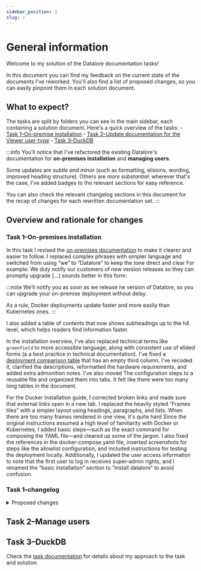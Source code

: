 ```yaml
---
sidebar_position: 1
slug: /
---
```


# General information

Welcome to my solution of the Datalore documentation tasks!

In this document you can find my feedback on the current state of the documents I've reworked. You'll also find a list of proposed changes, so you can easily pinpoint them in each solution document.

## What to expect?

The tasks are split by folders you can see in the main sidebar, each containing a solution document. Here's a quick overview of the tasks:
    - [Task 1–On-premise installation](/datalore/task-1)
    - [Task 2–Update documentation for the Viewer user-type](/datalore/task-2)
    - [Task 3–DuckDB](/datalore/task-3)

:::info
You'll notice that I've refactored the existing Datalore's documentation for **on-premises installation** and **managing users**.

Some updates are *subtle and minor* (such as formatting, elisions, wording, improved heading structure). Others are *more substantial*: wherever that's the case, I've added <MajorUpdate/> badges to the relevant sections for easy reference.

You can also check the relevant changelog sections in this document for the recap of changes for each rewritten documentation set.
:::

## Overview and rationale for changes

### Task 1–On-premises installation

In this task I revised the [on-premises documentation](/datalore/task-1/) to make it clearer and easier to follow. I replaced complex phrases with simpler language and switched from using “we” to “Datalore” to keep the tone direct and clear For example: We duly notify our customers of new version releases so they can promptly upgrade [...] sounds better in this form:

:::note
We’ll notify you as soon as we release ne version of Datalore, so you can upgrade your on-premise deployment without delay.

As a rule, Docker deployments update faster and more easily than Kubernetes ones.
:::

I also added a table of contents that now shows subheadings up to the h4 level, which helps readers find information faster.

In the installation overview, I've also replaced technical terms like `greenfield` to more accessible language, along with consistent use of elided forms (a a best practice in technical documentation). I've fixed a [deployment comparison table](/datalore/task-1/#set-up-infrastructure--choose-an-installation-method-) that has an empty third column. I've recoded it, clarified the descriptions, reformatted the hardware requirements, and added extra admonition notes. I've also moved The configuration steps to a reusable file and organized them into tabs. It felt like there were too many long tables in the document.

For the Docker installation guide, I corrected broken links and made sure that external links open in a new tab. I replaced the heavily styled “Frames tiles” with a simpler layout using headings, paragraphs, and lists. When there are too many frames rendered in one view, it's quite hard Since the original instructions assumed a high level of familiarity with Docker or Kubernetes, I added basic steps—such as the exact command for composing the YAML file—and cleared up some of the jargon. I also fixed the references in the docker-compose.yaml file, inserted screenshots for steps like the allowlist configuration, and included instructions for testing the deployment locally. Additionally, I updated the user access information to note that the first user to log in receives super‑admin rights, and I renamed the “basic installation” section to “install datalore” to avoid confusion.

### Task 1–changelog

<details>
    <summary>Proposed changes</summary>

**General changes**
- Refactored bulky wording for clarity
- Replaced "we" with "Datalore"
- Added a table of contents with subheadings up to h4

**Installation Overview**
- Replaced jargon with simpler terms
- Fixed a broken table by recoding it, simplifying descriptions, and reformatting hardware requirements
- Moved configuration steps to a reusable file and organized them into separate tabs for optional and required settings

**Docker Installation**
- Fixed broken links and ensured all have the `target="_blank"` attribute
- Replaced styled frames with simple headings, paragraphs, and lists
- Added basic command details for composing the YAML file and clarified instructions
- Corrected YAML references in the `docker-compose.yaml` file
- Added screenshots for allowlist configuration
- Included instructions for testing the deployment locally
- Updated user role information to indicate the first user gets super-admin rights
- Renamed "basic installation" to "install datalore"

</details>

## Task 2–Manage users


## Task 3–DuckDB

Check the [task documentation](/) for details about my approach to the task and solution.